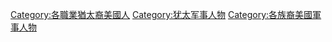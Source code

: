 [[Category:各職業猶太裔美國人|Category:各職業猶太裔美國人]]
[[Category:犹太军事人物|Category:犹太军事人物]]
[[Category:各族裔美國軍事人物|Category:各族裔美國軍事人物]]
